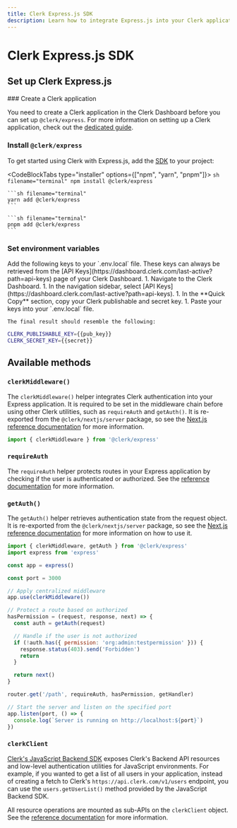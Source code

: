 ```yaml
---
title: Clerk Express.js SDK
description: Learn how to integrate Express.js into your Clerk application.
---
```


# Clerk Express.js SDK

## Set up Clerk Express.js

<Steps>
  ### Create a Clerk application

  You need to create a Clerk application in the Clerk Dashboard before you can set up `@clerk/express`. For more information on setting up a Clerk application, check out the [dedicated guide](/docs/quickstarts/setup-clerk).

  ### Install `@clerk/express`

  To get started using Clerk with Express.js, add the [SDK](https://www.npmjs.com/package/@clerk/express) to your project:

  <CodeBlockTabs type="installer" options={["npm", "yarn", "pnpm"]}>
    ```sh filename="terminal"
    npm install @clerk/express
    ```

    ```sh filename="terminal"
    yarn add @clerk/express
    ```

    ```sh filename="terminal"
    pnpm add @clerk/express
    ```
  </CodeBlockTabs>

  ### Set environment variables

  <SignedIn>
    Add the following keys to your `.env.local` file. These keys can always be retrieved from the [API Keys](https://dashboard.clerk.com/last-active?path=api-keys) page of your Clerk Dashboard.
  </SignedIn>

  <SignedOut>
    1. Navigate to the Clerk Dashboard.
    1. In the navigation sidebar, select [API Keys](https://dashboard.clerk.com/last-active?path=api-keys).
    1. In the **Quick Copy** section, copy your Clerk publishable and secret key.
    1. Paste your keys into your `.env.local` file.

    The final result should resemble the following:
  </SignedOut>

  ```sh filename=".env.local"
  CLERK_PUBLISHABLE_KEY={{pub_key}}
  CLERK_SECRET_KEY={{secret}}
  ```
</Steps>

## Available methods

### `clerkMiddleware()`

The `clerkMiddleware()` helper integrates Clerk authentication into your Express application. It is required to be set in the middleware chain before using other Clerk utilities, such as `requireAuth` and `getAuth()`. It is re-exported from the `@clerk/nextjs/server` package, so see the [Next.js reference documentation](https://clerk.com/docs/references/nextjs/clerk-middleware) for more information.

```js
import { clerkMiddleware } from '@clerk/express'
```

### `requireAuth`

The `requireAuth` helper protects routes in your Express application by checking if the user is authenticated or authorized. See the [reference documentation](/docs/references/express/require-auth) for more information.

### `getAuth()`

The `getAuth()` helper retrieves authentication state from the request object. It is re-exported from the `@clerk/nextjs/server` package, so see the [Next.js reference documentation](https://clerk.com/docs/references/nextjs/get-auth) for more information on how to use it.

```js
import { clerkMiddleware, getAuth } from '@clerk/express'
import express from 'express'

const app = express()

const port = 3000

// Apply centralized middleware
app.use(clerkMiddleware())

// Protect a route based on authorized
hasPermission = (request, response, next) => {
  const auth = getAuth(request)

  // Handle if the user is not authorized
  if (!auth.has({ permission: 'org:admin:testpermission' })) {
    response.status(403).send('Forbidden')
    return
  }

  return next()
}

router.get('/path', requireAuth, hasPermission, getHandler)

// Start the server and listen on the specified port
app.listen(port, () => {
  console.log(`Server is running on http://localhost:${port}`)
})
```

### `clerkClient`

[Clerk's JavaScript Backend SDK](/docs/references/backend/overview) exposes Clerk's Backend API resources and low-level authentication utilities for JavaScript environments. For example, if you wanted to get a list of all users in your application, instead of creating a fetch to Clerk's `https://api.clerk.com/v1/users` endpoint, you can use the `users.getUserList()` method provided by the JavaScript Backend SDK.

All resource operations are mounted as sub-APIs on the `clerkClient` object. See the [reference documentation](/docs/references/backend/overview#usage) for more information.

